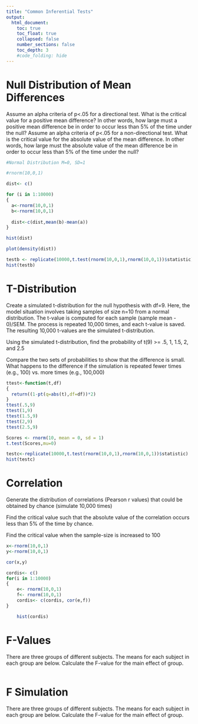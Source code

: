 ```yaml
---
title: "Common Inferential Tests"
output:
  html_document:
    toc: true
    toc_float: true
    collapsed: false
    number_sections: false
    toc_depth: 3
    #code_folding: hide
---
```


# Null Distribution of Mean Differences

Assume an alpha criteria of p<.05 for a directional test. What is the critical value for a positive mean difference? In other words, how large must a positive mean difference be in order to occur less than 5% of the time under the null?
Assume an alpha criteria of p<.05 for a non-directional test. What is the critical value for the absolute value of the mean difference. In other words, how large must the absolute value of the mean difference be in order to occur less than 5% of the time under the null?

```r
#Normal Distribution M=0, SD=1

#rnorm(10,0,1)

dist<- c()

for (i in 1:10000)
{
  a<-rnorm(10,0,1)
  b<-rnorm(10,0,1)
  
  dist<-c(dist,mean(b)-mean(a))
}

hist(dist)

plot(density(dist))

```

```r
testb <- replicate(10000,t.test(rnorm(10,0,1),rnorm(10,0,1))$statistic)
hist(testb)

```

# T-Distribution

Create a simulated t-distribution for the null hypothesis with df=9. Here, the model situation involves taking samples of size n=10 from a normal distribution. The t-value is computed for each sample (sample mean - 0)/SEM. The process is repeated 10,000 times, and each t-value is saved. The resulting 10,000 t-values are the simulated t-distribution.

Using the simulated t-distribution, find the probability of t(9) >= .5, 1, 1.5, 2, and 2.5

Compare the two sets of probabilities to show that the difference is small. What happens to the difference if the simulation is repeated fewer times (e.g., 100) vs. more times (e.g., 100,000)

```r
ttest<-function(t,df)
{
  return((1-pt(q=abs(t),df=df))*2)
}
ttest(.5,9)
ttest(1,9)
ttest(1.5,9)
ttest(2,9)
ttest(2.5,9)

```

```r
Scores <- rnorm(10, mean = 0, sd = 1)
t.test(Scores,mu=0)
```

```r
testc<-replicate(10000,t.test(rnorm(10,0,1),rnorm(10,0,1))$statistic)
hist(testc)
```

# Correlation

Generate the distribution of correlations (Pearson r values) that could be obtained by chance (simulate 10,000 times)

Find the critical value such that the absolute value of the correlation occurs less than 5% of the time by chance.

Find the critical value when the sample-size is increased to 100
```r
x<-rnorm(10,0,1)
y<-rnorm(10,0,1)

cor(x,y)
```
```r
cordis<- c()
for(i in 1:10000)
{
    e<- rnorm(10,0,1)
    f<- rnorm(10,0,1)
    cordis<- c(cordis, cor(e,f))
}

    hist(cordis)
```

# F-Values

There are three groups of different subjects. The means for each subject in each group are below. Calculate the F-value for the main effect of group.

```r

```

# F Simulation

There are three groups of different subjects. The means for each subject in each group are below. Calculate the F-value for the main effect of group.